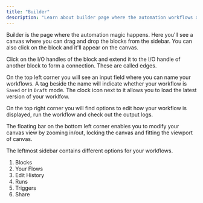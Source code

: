 ```yaml
---
title: "Builder"
description: "Learn about builder page where the automation workflows are created in Keyflow"
---
```


Builder is the page where the automation magic happens. Here you'll see a canvas where you can drag and drop the blocks from the sidebar. You can also click on the block and it'll appear on the canvas.

Click on the I/O handles of the block and extend it to the I/O handle of another block to form a connection. These are called edges.

On the top left corner you will see an input field where you can name your workflows. A tag beside the name will indicate whether your workflow is `Saved` or in `Draft` mode. The clock icon next to it allows you to load the latest version of your worklfow.

On the top right corner you will find options to edit how your workflow is displayed, run the workflow and check out the output logs.

The floating bar on the bottom left corner enables you to modify your canvas view by zooming in/out, locking the canvas and fitting the viewport of canvas.

The leftmost sidebar contains different options for your workflows.

1. Blocks
2. Your Flows
3. Edit History
4. Runs
5. Triggers
6. Share
